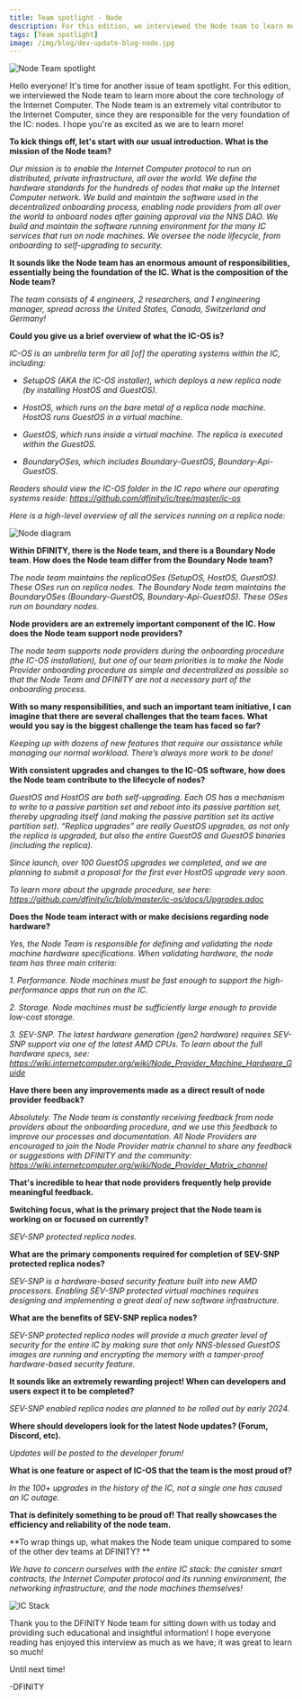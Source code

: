 ```yaml
---
title: Team spotlight - Node 
description: For this edition, we interviewed the Node team to learn more about the core technology of the Internet Computer. 
tags: [Team spotlight]
image: /img/blog/dev-update-blog-node.jpg
---
```


![Node Team spotlight](../../static/img/blog/dev-update-blog-node.jpg)

Hello everyone! It's time for another issue of team spotlight. 
For this edition, we interviewed the Node team to learn more about the core technology of the Internet Computer. 
The Node team is an extremely vital contributor to the Internet Computer, since they are responsible for the very foundation of the IC: nodes. I hope you're as excited as we are to learn more! 

**To kick things off, let's start with our usual introduction. What is the mission of the Node team?**

*Our mission is to enable the Internet Computer protocol to run on distributed, private infrastructure, all over the world. 
We define the hardware standards for the hundreds of nodes that make up the Internet Computer network. 
We build and maintain the software used in the decentralized onboarding process, enabling node providers from all over the world to onboard nodes after gaining approval via the NNS DAO. We build and maintain the software running environment for the many IC services that run on node machines. We oversee the node lifecycle, from onboarding to self-upgrading to security.*

**It sounds like the Node team has an enormous amount of responsibilities, essentially being the foundation of the IC. What is the composition of the Node team?**

*The team consists of 4 engineers, 2 researchers, and 1 engineering manager, spread across the United States, Canada, Switzerland and Germany!*

**Could you give us a brief overview of what the IC-OS is?**

*IC-OS is an umbrella term for all [of] the operating systems within the IC, including:*

- *SetupOS (AKA the IC-OS installer), which deploys a new replica node (by installing HostOS and GuestOS).*

- *HostOS, which runs on the bare metal of a replica node machine. HostOS runs GuestOS in a virtual machine.*

- *GuestOS, which runs inside a virtual machine. The replica is executed within the GuestOS.*

- *BoundaryOSes, which includes Boundary-GuestOS, Boundary-Api-GuestOS.*

*Readers should view the IC-OS folder in the IC repo where our operating systems reside: https://github.com/dfinity/ic/tree/master/ic-os*

*Here is a high-level overview of all the services running on a replica node:*

![Node diagram](../../static/img/blog/node-diagram.png)

**Within DFINITY, there is the Node team, and there is a Boundary Node team. How does the Node team differ from the Boundary Node team?**

*The node team maintains the replicaOSes (SetupOS, HostOS, GuestOS). These OSes run on replica nodes. The Boundary Node team maintains the BoundaryOSes (Boundary-GuestOS, Boundary-Api-GuestOS). These OSes run on boundary nodes.*

**Node providers are an extremely important component of the IC. How does the Node team support node providers?**

*The node team supports node providers during the onboarding procedure (the IC-OS installation), but one of our team priorities is to make the Node Provider onboarding procedure as simple and decentralized as possible so that the Node Team and DFINITY are not a necessary part of the onboarding process.*

**With so many responsibilities, and such an important team initiative, I can imagine that there are several challenges that the team faces. What would you say is the biggest challenge the team has faced so far?**

*Keeping up with dozens of new features that require our assistance while managing our normal workload. There’s always more work to be done!*

**With consistent upgrades and changes to the IC-OS software, how does the Node team contribute to the lifecycle of nodes?**

*GuestOS and HostOS are both self-upgrading. Each OS has a mechanism to write to a passive partition set and reboot into its passive partition set, thereby upgrading itself (and making the passive partition set its active partition set). “Replica upgrades” are really GuestOS upgrades, as not only the replica is upgraded, but also the entire GuestOS and GuestOS binaries (including the replica).*

*Since launch, over 100 GuestOS upgrades we completed, and we are planning to submit a proposal for the first ever HostOS upgrade very soon.*

*To learn more about the upgrade procedure, see here: https://github.com/dfinity/ic/blob/master/ic-os/docs/Upgrades.adoc*

**Does the Node team interact with or make decisions regarding node hardware?**

*Yes, the Node Team is responsible for defining and validating the node machine hardware specifications. When validating hardware, the node team has three main criteria:*

*1. Performance. Node machines must be fast enough to support the high-performance apps that run on the IC.*

*2. Storage. Node machines must be sufficiently large enough to provide low-cost storage.*

*3. SEV-SNP. The latest hardware generation (gen2 hardware) requires SEV-SNP support via one of the latest AMD CPUs. To learn about the full hardware specs, see: https://wiki.internetcomputer.org/wiki/Node_Provider_Machine_Hardware_Guide*

**Have there been any improvements made as a direct result of node provider feedback?**

*Absolutely. The Node team is constantly receiving feedback from node providers about the onboarding procedure, and we use this feedback to improve our processes and documentation. All Node Providers are encouraged to join the Node Provider matrix channel to share any feedback or suggestions with DFINITY and the community: https://wiki.internetcomputer.org/wiki/Node_Provider_Matrix_channel*

**That's incredible to hear that node providers frequently help provide meaningful feedback.**

**Switching focus, what is the primary project that the Node team is working on or focused on currently?**

*SEV-SNP protected replica nodes.*

**What are the primary components required for completion of SEV-SNP protected replica nodes?**

*SEV-SNP is a hardware-based security feature built into new AMD processors. Enabling SEV-SNP protected virtual machines requires designing and implementing a great deal of new software infrastructure.*

**What are the benefits of SEV-SNP replica nodes?**

*SEV-SNP protected replica nodes will provide a much greater level of security for the entire IC by making sure that only NNS-blessed GuestOS images are running and encrypting the memory with a tamper-proof hardware-based security feature.*

**It sounds like an extremely rewarding project! When can developers and users expect it to be completed?**

*SEV-SNP enabled replica nodes are planned to be rolled out by early 2024.*

**Where should developers look for the latest Node updates? (Forum, Discord, etc).**
 
*Updates will be posted to the developer forum!*

**What is one feature or aspect of IC-OS that the team is the most proud of?**

*In the 100+ upgrades in the history of the IC, not a single one has caused an IC outage.*

**That is definitely something to be proud of! That really showcases the efficiency and reliability of the node team.**

**To wrap things up, what makes the Node team unique compared to some of the other dev teams at DFINITY? **

*We have to concern ourselves with the entire IC stack: the canister smart contracts, the Internet Computer protocol and its running environment, the networking infrastructure, and the node machines themselves!*

![IC Stack](../../static/img/blog/ic-stack.png)

Thank you to the DFINITY Node team for sitting down with us today and providing such educational and insightful information! I hope everyone reading has enjoyed this interview as much as we have; it was great to learn so much!

Until next time!

-DFINITY
